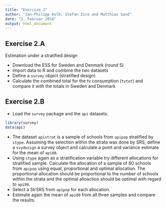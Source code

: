 ```yaml
---
title: "Exercise 2"
author: "Jan-Philipp Kolb, Stefan Zins and Matthias Sand"
date: "2. Februar 2016"
output: html_document
---
```



## Exercise 2.A

Estimation  under a stratified design

- Download the ESS for Sweden and Denmark (round 5)
- Import data to R and combine the two datasets
- Define a `survey` object (stratified design)
- Calculate the combined total for the tv consumption (`tvtot`) and compare it with the totals in Sweden and Denmark


## Exercise 2.B


- Load the `survey` package and the `api` datasets.

```r
library(survey)
data(api)
```


- The dataset `apistrat` is a sample of schools from `apipop` stratified by `stype`. Assuming the selection within the strata was done by SRS, define a `svydesign` a survey object and calculate a point and variance estimate for the mean of `api00`. 
- Using `stype` again as a stratification variable try different allocations for stratified sample. Calculate the allocation of a sample of 60 schools from `apipop` using equal, proportional and optimal allocation. The proportional allocation should be proportional to the number of schools within the strata and the optimal alloaction should be optimal with regard to `api99`.
- Select a StrSRS from `apipop` for each allocation.
- Estimate again the mean of `api00` from all three samples and compare the results.



